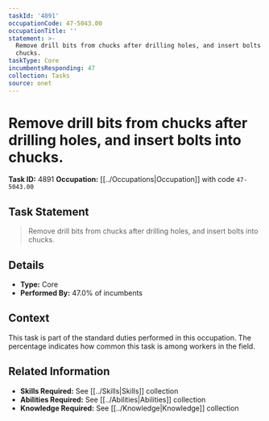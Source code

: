 ```yaml
---
taskId: '4891'
occupationCode: 47-5043.00
occupationTitle: ''
statement: >-
  Remove drill bits from chucks after drilling holes, and insert bolts into
  chucks.
taskType: Core
incumbentsResponding: 47
collection: Tasks
source: onet
---
```

# Remove drill bits from chucks after drilling holes, and insert bolts into chucks.

**Task ID:** 4891
**Occupation:** [[../Occupations|Occupation]] with code `47-5043.00`

## Task Statement

> Remove drill bits from chucks after drilling holes, and insert bolts into chucks.

## Details

- **Type:** Core
- **Performed By:** 47.0% of incumbents

## Context

This task is part of the standard duties performed in this occupation. The percentage indicates how common this task is among workers in the field.

## Related Information

- **Skills Required:** See [[../Skills|Skills]] collection
- **Abilities Required:** See [[../Abilities|Abilities]] collection
- **Knowledge Required:** See [[../Knowledge|Knowledge]] collection
